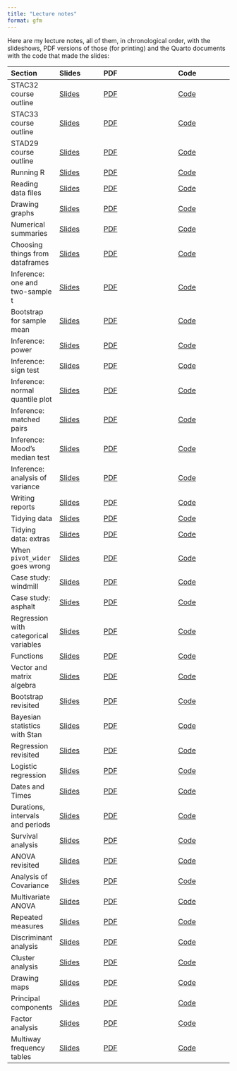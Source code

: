 ```yaml
---
title: "Lecture notes"
format: gfm
---
```


Here are my lecture notes, all of them, in chronological order, with the slideshows, PDF versions of those (for printing) and the Quarto documents with the code that made the slides:

| Section | Slides | PDF | Code |
|:--------|:--------|:--------------|:----------|
|STAC32 course outline | [Slides](http://ritsokiguess.site/lecture-notes/outline_c32.html) | [PDF](https://raw.githubusercontent.com/nxskok/lecture-notes/master/outline_c32.pdf) | [Code](https://raw.githubusercontent.com/nxskok/lecture-notes/master/outline_c32.qmd) |
|STAC33 course outline | [Slides](http://ritsokiguess.site/lecture-notes/outline_c33.html) | [PDF](https://raw.githubusercontent.com/nxskok/lecture-notes/master/outline_c33.pdf) | [Code](https://raw.githubusercontent.com/nxskok/lecture-notes/master/outline_c33.qmd) |
|STAD29 course outline | [Slides](http://ritsokiguess.site/lecture-notes/outline_d29.html) | [PDF](https://raw.githubusercontent.com/nxskok/lecture-notes/master/outline_d29.pdf) | [Code](https://raw.githubusercontent.com/nxskok/lecture-notes/master/outline_d29.qmd) |
|Running R | [Slides](http://ritsokiguess.site/lecture-notes/running.html) | [PDF](https://raw.githubusercontent.com/nxskok/lecture-notes/master/running.pdf) | [Code](https://raw.githubusercontent.com/nxskok/lecture-notes/master/running.qmd) |
|Reading data files | [Slides](http://ritsokiguess.site/lecture-notes/readfile.html) | [PDF](https://raw.githubusercontent.com/nxskok/lecture-notes/master/readfile.pdf) | [Code](https://raw.githubusercontent.com/nxskok/lecture-notes/master/readfile.qmd) |
|Drawing graphs | [Slides](http://ritsokiguess.site/lecture-notes/graphs.html) | [PDF](https://raw.githubusercontent.com/nxskok/lecture-notes/master/graphs.pdf) | [Code](https://raw.githubusercontent.com/nxskok/lecture-notes/master/graphs.qmd) |
|Numerical summaries | [Slides](http://ritsokiguess.site/lecture-notes/numsum.html) | [PDF](https://raw.githubusercontent.com/nxskok/lecture-notes/master/numsum.pdf) | [Code](https://raw.githubusercontent.com/nxskok/lecture-notes/master/numsum.qmd) |
|Choosing things from dataframes| [Slides](http://ritsokiguess.site/lecture-notes/choosing.html) | [PDF](https://raw.githubusercontent.com/nxskok/lecture-notes/master/choosing.pdf) | [Code](https://raw.githubusercontent.com/nxskok/lecture-notes/master/choosing.qmd) |
|Inference: one and two-sample t | [Slides](http://ritsokiguess.site/lecture-notes/inference_1.html) | [PDF](https://raw.githubusercontent.com/nxskok/lecture-notes/master/inference_1.pdf) | [Code](https://raw.githubusercontent.com/nxskok/lecture-notes/master/inference_1.qmd) | 
|Bootstrap for sample mean | [Slides](http://ritsokiguess.site/lecture-notes/bootstrap_R.html) | [PDF](https://raw.githubusercontent.com/nxskok/lecture-notes/master/bootstrap_R.pdf) | [Code](https://raw.githubusercontent.com/nxskok/lecture-notes/master/bootstrap_R.qmd) |
|Inference: power | [Slides](http://ritsokiguess.site/lecture-notes/inference_2.html) | [PDF](https://raw.githubusercontent.com/nxskok/lecture-notes/master/inference_2.pdf) | [Code](https://raw.githubusercontent.com/nxskok/lecture-notes/master/inference_2.qmd) |
|Inference: sign test | [Slides](http://ritsokiguess.site/lecture-notes/inference_3.html) | [PDF](https://raw.githubusercontent.com/nxskok/lecture-notes/master/inference_3.pdf) | [Code](https://raw.githubusercontent.com/nxskok/lecture-notes/master/inference_3.qmd) |
|Inference: normal quantile plot | [Slides](http://ritsokiguess.site/lecture-notes/inference_4a.html) | [PDF](https://raw.githubusercontent.com/nxskok/lecture-notes/master/inference_4a.pdf) | [Code](https://raw.githubusercontent.com/nxskok/lecture-notes/master/inference_4a.qmd) |
|Inference: matched pairs | [Slides](http://ritsokiguess.site/lecture-notes/inference_4b.html) | [PDF](https://raw.githubusercontent.com/nxskok/lecture-notes/master/inference_4b.pdf) | [Code](https://raw.githubusercontent.com/nxskok/lecture-notes/master/inference_4b.qmd) |
|Inference: Mood's median test | [Slides](http://ritsokiguess.site/lecture-notes/inference_5a.html) | [PDF](https://raw.githubusercontent.com/nxskok/lecture-notes/master/inference_5a.pdf) | [Code](https://raw.githubusercontent.com/nxskok/lecture-notes/master/inference_5a.qmd) |
|Inference: analysis of variance | [Slides](http://ritsokiguess.site/lecture-notes/inference_5b.html) | [PDF](https://raw.githubusercontent.com/nxskok/lecture-notes/master/inference_5b.pdf) | [Code](https://raw.githubusercontent.com/nxskok/lecture-notes/master/inference_5b.qmd) |
|Writing reports | [Slides](http://ritsokiguess.site/lecture-notes/reports.html) |[PDF](https://raw.githubusercontent.com/nxskok/lecture-notes/master/reports.pdf) |[Code](https://raw.githubusercontent.com/nxskok/lecture-notes/master/reports.qmd) |
|Tidying data | [Slides](http://ritsokiguess.site/lecture-notes/tidying.html) | [PDF](https://raw.githubusercontent.com/nxskok/lecture-notes/master/tidying.pdf) | [Code](https://raw.githubusercontent.com/nxskok/lecture-notes/master/tidying.qmd) |
|Tidying data: extras | [Slides](http://ritsokiguess.site/lecture-notes/tidy_extra.html) | [PDF](https://raw.githubusercontent.com/nxskok/lecture-notes/master/tidy_extra.pdf) | [Code](https://raw.githubusercontent.com/nxskok/lecture-notes/master/tidy_extra.qmd) |
|When `pivot_wider` goes wrong | [Slides](http://ritsokiguess.site/lecture-notes/wider_wrong.html) | [PDF](https://raw.githubusercontent.com/nxskok/lecture-notes/master/wider_wrong.pdf) | [Code](https://raw.githubusercontent.com/nxskok/lecture-notes/master/wider_wrong.qmd) |
|Case study: windmill | [Slides](http://ritsokiguess.site/lecture-notes/windmill.html) | [PDF](https://raw.githubusercontent.com/nxskok/lecture-notes/master/windmill.pdf) | [Code](https://raw.githubusercontent.com/nxskok/lecture-notes/master/windmill.qmd) |
|Case study: asphalt | [Slides](http://ritsokiguess.site/lecture-notes/asphalt.html) | [PDF](https://raw.githubusercontent.com/nxskok/lecture-notes/master/asphalt.pdf) | [Code](https://raw.githubusercontent.com/nxskok/lecture-notes/master/asphalt.qmd) |
|Regression with categorical variables | [Slides](http://ritsokiguess.site/lecture-notes/with_categ.html) | [PDF](https://raw.githubusercontent.com/nxskok/lecture-notes/master/with_categ.pdf) | [Code](https://raw.githubusercontent.com/nxskok/lecture-notes/master/with_categ.qmd) |
|Functions | [Slides](http://ritsokiguess.site/lecture-notes/functions.html) | [PDF](https://raw.githubusercontent.com/nxskok/lecture-notes/master/functions.pdf) | [Code](https://raw.githubusercontent.com/nxskok/lecture-notes/master/functions.qmd) |
|Vector and matrix algebra | [Slides](http://ritsokiguess.site/lecture-notes/vector_matrix.html) | [PDF](https://raw.githubusercontent.com/nxskok/lecture-notes/master/vector_matrix.pdf) |  [Code](https://raw.githubusercontent.com/nxskok/lecture-notes/master/vector_matrix.qmd) |
|Bootstrap revisited | [Slides](http://ritsokiguess.site/lecture-notes/bootstrap.html) | [PDF](https://raw.githubusercontent.com/nxskok/lecture-notes/master/bootstrap.pdf) | [Code](https://raw.githubusercontent.com/nxskok/lecture-notes/master/bootstrap.qmd) |
|Bayesian statistics with Stan | [Slides](http://ritsokiguess.site/lecture-notes/rstan.html) | [PDF](https://raw.githubusercontent.com/nxskok/lecture-notes/master/rstan.pdf) | [Code](https://raw.githubusercontent.com/nxskok/lecture-notes/master/rstan.qmd) |
|Regression revisited | [Slides](http://ritsokiguess.site/lecture-notes/regression.html) | [PDF](https://raw.githubusercontent.com/nxskok/lecture-notes/master/regression.pdf) | [Code](https://raw.githubusercontent.com/nxskok/lecture-notes/master/regression.qmd) |
|Logistic regression | [Slides](http://ritsokiguess.site/lecture-notes/logistic.html) | [PDF](https://raw.githubusercontent.com/nxskok/lecture-notes/master/logistic.pdf) | [Code](https://raw.githubusercontent.com/nxskok/lecture-notes/master/logistic.qmd) |
|Dates and Times | [Slides](http://ritsokiguess.site/lecture-notes/dates_and_times.html) | [PDF](https://raw.githubusercontent.com/nxskok/lecture-notes/master/dates_and_times.pdf) | [Code](https://raw.githubusercontent.com/nxskok/lecture-notes/master/dates_and_times.qmd) |
|Durations, intervals and periods | [Slides](http://ritsokiguess.site/lecture-notes/dip.html) | [PDF](https://raw.githubusercontent.com/nxskok/lecture-notes/master/dip.pdf) | [Code](https://raw.githubusercontent.com/nxskok/lecture-notes/master/dip.qmd) |
|Survival analysis| [Slides](http://ritsokiguess.site/lecture-notes/survival.html) |[PDF](https://raw.githubusercontent.com/nxskok/lecture-notes/master/survival.pdf) | [Code](https://raw.githubusercontent.com/nxskok/lecture-notes/master/survival.qmd) |
|ANOVA revisited | [Slides](http://ritsokiguess.site/lecture-notes/anova.html) | [PDF](https://raw.githubusercontent.com/nxskok/lecture-notes/master/anova.pdf) | [Code](https://raw.githubusercontent.com/nxskok/lecture-notes/master/anova.qmd) |
|Analysis of Covariance | [Slides](http://ritsokiguess.site/lecture-notes/ancova.html) | [PDF](https://raw.githubusercontent.com/nxskok/lecture-notes/master/ancova.pdf) | [Code](https://raw.githubusercontent.com/nxskok/lecture-notes/master/ancova.qmd) |
|Multivariate ANOVA | [Slides](http://ritsokiguess.site/lecture-notes/manova.html) | [PDF](https://raw.githubusercontent.com/nxskok/lecture-notes/master/manova.pdf) | [Code](https://raw.githubusercontent.com/nxskok/lecture-notes/master/manova.qmd) |
|Repeated measures | [Slides](http://ritsokiguess.site/lecture-notes/profile.html) | [PDF](https://raw.githubusercontent.com/nxskok/lecture-notes/master/profile.pdf) | [Code](https://raw.githubusercontent.com/nxskok/lecture-notes/master/profile.qmd) |
|Discriminant analysis | [Slides](http://ritsokiguess.site/lecture-notes/discrim.html) | [PDF](https://raw.githubusercontent.com/nxskok/lecture-notes/master/discrim.pdf) | [Code](https://raw.githubusercontent.com/nxskok/lecture-notes/master/discrim.qmd) |
|Cluster analysis | [Slides](http://ritsokiguess.site/lecture-notes/cluster.html) | [PDF](https://raw.githubusercontent.com/nxskok/lecture-notes/master/cluster.pdf) | [Code](https://raw.githubusercontent.com/nxskok/lecture-notes/master/cluster.qmd) |
|Drawing maps | [Slides](http://ritsokiguess.site/lecture-notes/mapping.html) | [PDF](https://raw.githubusercontent.com/nxskok/lecture-notes/master/mapping.pdf) | [Code](https://raw.githubusercontent.com/nxskok/lecture-notes/master/mapping.qmd) |
|Principal components | [Slides](http://ritsokiguess.site/lecture-notes/princomp.html) | [PDF](https://raw.githubusercontent.com/nxskok/lecture-notes/master/princomp.pdf) | [Code](https://raw.githubusercontent.com/nxskok/lecture-notes/master/princomp.qmd) |
|Factor analysis| [Slides](http://ritsokiguess.site/lecture-notes/factor.html) | [PDF](https://raw.githubusercontent.com/nxskok/lecture-notes/master/factor.pdf) | [Code](https://raw.githubusercontent.com/nxskok/lecture-notes/master/factor.qmd) |
|Multiway frequency tables| [Slides](http://ritsokiguess.site/lecture-notes/multiway.html) | [PDF](https://raw.githubusercontent.com/nxskok/lecture-notes/master/multiway.pdf) | [Code](https://raw.githubusercontent.com/nxskok/lecture-notes/master/multiway.qmd) |







